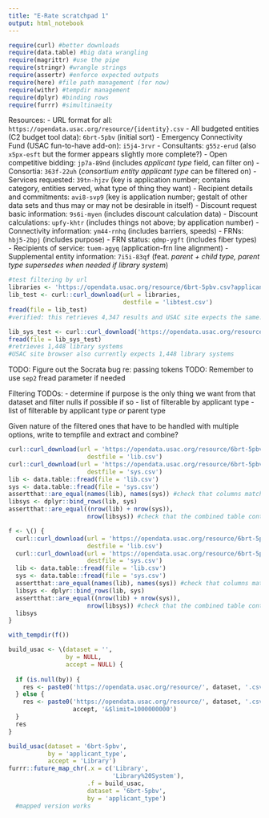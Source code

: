 ```yaml
---
title: "E-Rate scratchpad 1"
output: html_notebook
---
```


 

```r
require(curl) #better downloads
require(data.table) #big data wrangling
require(magrittr) #use the pipe
require(stringr) #wrangle strings
require(assertr) #enforce expected outputs
require(here) #file path management (for now)
require(withr) #tempdir management 
require(dplyr) #binding rows
require(furrr) #simultinaeity
```

Resources:
- URL format for all: ` https://opendata.usac.org/resource/{identity}.csv` 
- All budgeted entities (C2 budget tool data): `6brt-5pbv` (initial sort)
- Emergency Connectivity Fund (USAC fun-to-have add-on): `i5j4-3rvr`
- Consultants: `g55z-erud` (also `x5px-esft` but the former appears slightly more complete?)
- Open competitive bidding: `jp7a-89nd` (includes *applicant type* field, can filter on)
- Consortia: `363f-22uh` (*consortium entity applicant type* can be filtered on)
- Services requested: `39tn-hjzv` (key is application number; contains category, entities served, what type of thing they want)
- Recipient details and commitments: `avi8-svp9` (key is application number; gestalt of other data sets and thus may or may not be desirable in itself)
- Discount request basic information: `9s6i-myen` (includes discount calculation data)
- Discount calculations: `upfy-khtr` (includes things not above; by application number)
- Connectivity information: `ym44-rnhq` (includes barriers, speeds)
- FRNs: `hbj5-2bpj` (includes purpose) 
- FRN status: `qdmp-ygft` (includes fiber types)
- Recipients of service: `tuem-agyq` (application-frn line alignment)
- Supplemental entity information: `7i5i-83qf` (feat. *parent + child type, parent type supersedes when needed if library system*)
```r
#test filtering by url
libraries <- 'https://opendata.usac.org/resource/6brt-5pbv.csv?applicant_type=Library&$limit=100000000'
lib_test <- curl::curl_download(url = libraries,
                                destfile = 'libtest.csv')
fread(file = lib_test)
#verified: this retrieves 4,347 results and USAC site expects the same.

lib_sys_test <- curl::curl_download('https://opendata.usac.org/resource/6brt-5pbv.csv?applicant_type=Library%20System&$limit=1000000000', destfile = 'systest.csv')
fread(file = lib_sys_test)
#retrieves 1,448 library systems
#USAC site browser also currently expects 1,448 library systems
```

TODO: Figure out the Socrata bug re: passing tokens
TODO: Remember to use `sep2` fread parameter if needed

Filtering TODOs:
- determine if purpose is the only thing we want from that dataset and filter nulls if possible if so
- list of filterable by applicant type
- list of filterable by applicant type *or* parent type

Given nature of the filtered ones that have to be handled with multiple options, write to tempfile and extract and combine?

```r
curl::curl_download(url = 'https://opendata.usac.org/resource/6brt-5pbv.csv?applicant_type=Library&$limit=1000000000',
                      destfile = 'lib.csv')
curl::curl_download(url = 'https://opendata.usac.org/resource/6brt-5pbv.csv?applicant_type=Library%20System&$limit=1000000000',
                      destfile = 'sys.csv')
lib <- data.table::fread(file = 'lib.csv')
sys <- data.table::fread(file = 'sys.csv')
assertthat::are_equal(names(lib), names(sys)) #check that columns match 
libsys <- dplyr::bind_rows(lib, sys)
assertthat::are_equal((nrow(lib) + nrow(sys)),
                      nrow(libsys)) #check that the combined table contains rows from each 
```
```r
f <- \() {
  curl::curl_download(url = 'https://opendata.usac.org/resource/6brt-5pbv.csv?applicant_type=Library&$limit=1000000000',
                      destfile = 'lib.csv')
  curl::curl_download(url = 'https://opendata.usac.org/resource/6brt-5pbv.csv?applicant_type=Library%20System&$limit=1000000000',
                      destfile = 'sys.csv')
  lib <- data.table::fread(file = 'lib.csv')
  sys <- data.table::fread(file = 'sys.csv')
  assertthat::are_equal(names(lib), names(sys)) #check that columns match 
  libsys <- dplyr::bind_rows(lib, sys)
  assertthat::are_equal((nrow(lib) + nrow(sys)),
                      nrow(libsys)) #check that the combined table contains rows from each 
  libsys
}
```

```r
with_tempdir(f())
```

```r
build_usac <- \(dataset = '',
                by = NULL,
                accept = NULL) {
  
  if (is.null(by)) {
    res <- paste0('https://opendata.usac.org/resource/', dataset, '.csv?', '$limit=10000000000') 
  } else {
    res <- paste0('https://opendata.usac.org/resource/', dataset, '.csv?', by, '_',
                  accept, '&$limit=1000000000')
  }
  res
}

build_usac(dataset = '6brt-5pbv',
           by = 'applicant_type',
           accept = 'Library')
furrr::future_map_chr(.x = c('Library',
                             'Library%20System'),
                      .f = build_usac,
                      dataset = '6brt-5pbv',
                      by = 'applicant_type')
  #mapped version works 
```

